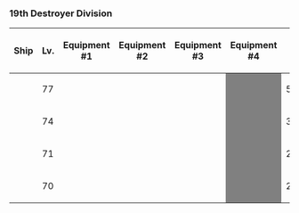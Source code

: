 ===19th Destroyer Division===
{| class="wikitable" style="text-align:center"
|-
!Ship
!Lv.
!Equipment #1
!Equipment #2
!Equipment #3
!Equipment #4
!{{Firepower}}
!{{Torpedo}}
!{{AA}}
!{{Armor}}
|-
|{{ShipBattleCard|Ayanami/Kai Ni}}
| 77
| {{EquipmentCard|12.7cm Twin Gun Mount Model B Kai 2|size=75px}}
| {{EquipmentCard|12.7cm Twin Gun Mount Model B Kai 2|size=75px}}
| {{EquipmentCard|Searchlight|size=75px}}
|style="background:grey"|
| 53
| 49
| 28
| 28
|-
|{{ShipBattleCard|Shikinami/Kai}}
| 74
| {{EquipmentCard|12.7cm Twin Gun Mount Model B Kai 2|size=75px}}
| {{EquipmentCard|12.7cm Twin Gun Mount Model B Kai 2|size=75px}}
| {{EquipmentCard|Star Shell|size=75px}}
|style="background:grey"|
| 35
| 59
| 36
| 35
|-
|{{ShipBattleCard|Uranami/Kai}}
| 71
| {{EquipmentCard|12.7cm Twin Gun Mount|size=75px}}
| {{EquipmentCard|61cm Triple (Oxygen) Torpedo Mount|size=75px}}
| {{EquipmentCard|Type 22 Surface Radar|size=75px}}
|style="background:grey"|
| 23
| 58
| 27
| 34
|-
|{{ShipBattleCard|Isonami/Kai}}
| 70
| {{EquipmentCard|12.7cm Twin Gun Mount|size=75px}}
| {{EquipmentCard|61cm Triple (Oxygen) Torpedo Mount|size=75px}}
| {{EquipmentCard|Type 22 Surface Radar|size=75px}}
|style="background:grey"|
| 23
| 57
| 25
| 24
|}